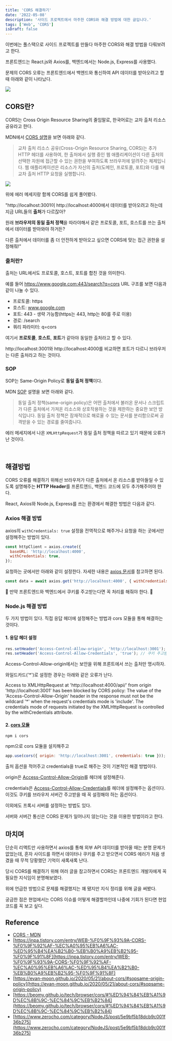 ```yaml
---
title: 'CORS 해결하기'
date: '2022-05-08'
description: '사이드 프로젝트에서 마주한 CORS와 해결 방법에 대한 글입니다.'
tags: ['Web', 'CORS']
isDraft: false
---
```


이번에는 풀스택으로 사이드 프로젝트를 만들다 마주한 CORS와 해결 방법을 다뤄보려고 한다.

프론트엔드는 React.js와 Axios를, 백엔드에서는 Node.js, Express를 사용했다.

문제의 CORS 오류는 프론트엔드에서 백엔드와 통신하여 API 데이터를 받아오려고 할 때 아래와 같이 나타났다.

![](/static/images/posts/cors.png)

## CORS란?

CORS는 Cross Origin Resource Sharing의 줄임말로, 한국어로는 교차 출처 리소스 공유라고 한다.

MDN에서 [CORS 설명](https://developer.mozilla.org/ko/docs/Web/HTTP/CORS)을 보면 아래와 같다.

> 교차 출처 리소스 공유(Cross-Origin Resource Sharing, CORS)는 추가 HTTP 헤더를 사용하여, 한 출처에서 실행 중인 웹 애플리케이션이 다른 출처의 선택한 자원에 접근할 수 있는 권한을 부여하도록 브라우저에 알려주는 체제입니다. 웹 애플리케이션은 리소스가 자신의 출처(도메인, 프로토콜, 포트)와 다를 때 교차 출처 HTTP 요청을 실행합니다.

![](/static/images/posts/cors.png)

위에 에러 메세지랑 함께 CORS를 쉽게 풀어봤다.

"http://localhost:3001이 http://localhost:4000에서 데이터를 받아오려고 하는데 지금 URL들의 **출처**가 다르잖아?

원래 **브라우저의 동일 출처 정책**을 따라야해서 같은 프로토콜, 포트, 호스트를 쓰는 출처에서 데이터를 받아와야 하거든?

다른 출처에서 데이터를 좀 더 안전하게 받아오고 싶으면 CORS에 맞는 접근 권한을 설정해줘!"

### 출처란?

출처는 URL에서도 프로토콜, 호스트, 포트를 합친 것을 의미한다.

예를 들어 https://www.google.com:443/search?q=cors URL 구조를 보면 다음과 같이 나눌 수 있다.

- 프로토콜: https
- 호스트: www.google.com
- 포트: 443 - 생략 가능함(https는 443, http는 80를 주로 이용)
- 경로: /search
- 쿼리 파라미터: q=cors

여기서 **프로토콜**, **호스트**, **포트**가 같아야 동일한 출처라고 할 수 있다.

http://localhost:3001와 http://localhost:4000를 비교하면 포트가 다르니 브라우저는 다른 출처라고 하는 것이다.

### SOP

SOP는 Same-Origin Policy로 **동일 출처 정책**이다.

MDN [SOP](https://developer.mozilla.org/ko/docs/Web/Security/Same-origin_policy) 설명을 보면 아래와 같다.

> 동일 출처 정책(same-origin policy)은 어떤 출처에서 불러온 문서나 스크립트가 다른 출처에서 가져온 리소스와 상호작용하는 것을 제한하는 중요한 보안 방식입니다. 동일 출처 정책은 잠재적으로 해로울 수 있는 문서를 분리함으로써 공격받을 수 있는 경로를 줄여줍니다.

에러 메세지에서 나온 `XMLHttpRequest`가 동일 출처 정책을 따르고 있기 때문에 오류가 난 것이다.

<br />

## 해결방법

CORS 오류를 해결하기 위해선 브라우저가 다른 출처에서 온 리소스를 받아들일 수 있도록 설명해주는 **HTTP Header**를 프론트엔드, 백엔드 코드에 모두 추가해주어야 한다.

React, Axios와 Node.js, Express를 쓰는 환경에서 해결한 방법은 다음과 같다.

### Axios 해결 방법

axios의 `withCredentials: true` 설정을 전역적으로 해주거나 요청을 하는 곳에서만 설정해주는 방법이 있다.

```js
const httpClient = axios.create({
  baseURL: 'http://localhost:4000',
  withCredentials: true,
});
```

요청하는 곳에서만 아래와 같이 설정한다. 자세한 내용은 [axios 문서](https://www.npmjs.com/package/axios)를 참고하면 된다.

```js
const data = await axios.get('http://localhost:4000', { withCredentials: true });
```

🍪 만약 프론트엔드와 백엔드에서 쿠키를 주고받는다면 꼭 처리를 해줘야 한다. 🍪

### Node.js 해결 방법

두 가지 방법이 있다. 직접 응답 헤더에 설정해주는 방법과 cors 모듈을 통해 해결하는 것이다.

#### 1. 응답 헤더 설정

```js
res.setHeader('Access-Control-Allow-origin', 'http://localhost:3001');
res.setHeader('Access-Control-Allow-Credentials', 'true'); // 쿠키 주고받기 허용
```

Access-Control-Allow-origin에서는 보안을 위해 프론트에서 쓰는 출처만 명시하자.

와일드카드('\*')로 설정한 경우는 아래와 같은 오류가 난다.

Access to XMLHttpRequest at 'http://localhost:4000/api/' from origin 'http://localhost:3001' has
been blocked by CORS policy: The value of the 'Access-Control-Allow-Origin' header in the response
must not be the wildcard '\*' when the request's credentials mode is 'include'. The credentials
mode of requests initiated by the XMLHttpRequest is controlled by the withCredentials attribute.

#### 2. [cors 모듈](https://www.npmjs.com/package/cors)

```shell
npm i cors
```

npm으로 cors 모듈을 설치해주고

```js
app.use(cors({ origin: 'http://localhost:3001', credentials: true }));
```

출처 옵션을 적어주고 credentials을 true로 해주는 것이 기본적인 해결 방법이다.

origin은 [Access-Control-Allow-Origin](https://developer.mozilla.org/en-US/docs/Web/HTTP/Headers/Access-Control-Allow-Origin)를 헤더에 설정해준다.

credentials은 [Access-Control-Allow-Credentials](https://developer.mozilla.org/en-US/docs/Web/HTTP/Headers/Access-Control-Allow-Credentials)를 헤더에 설정해주는 옵션이다. 이것도 쿠키를 브라우저 서버간 주고받을 때 꼭 설정해야 하는 옵션이다.

이외에도 프록시 서버를 설정하는 방법도 있다.

서버와 서버간 통신은 CORS 문제가 일어나지 않는다는 것을 이용한 방법이라고 한다.

## 마치며

단순히 리액트만 사용하면서 axios를 통해 외부 API 데이터를 받아올 때는 분명 문제가 없었는데, 혼자 사이드를 하면서 데이터나 쿠키를 주고 받으면서 CORS 에러가 처음 생겼을 때 무척 당황했던 기억이 새록새록 난다.

당시 CORS를 해결하기 위해 여러 글을 참고하면서 CORS는 프론트엔드 개발자에게 꼭 필요한 지식임이 분명해보였다.

위에 언급한 방법으로 문제를 해결했지는 꽤 됐지만 지식 정리를 위해 글을 써봤다.

궁금한 점은 현업에서는 CORS 이슈를 어떻게 해결할까인데 나중에 기회가 된다면 현업 코드를 꼭 보고 싶다.

## Reference

- [CORS - MDN](https://developer.mozilla.org/ko/docs/Web/HTTP/CORS)
- [https://inpa.tistory.com/entry/WEB-%F0%9F%93%9A-CORS-%F0%9F%92%AF-%EC%A0%95%EB%A6%AC-%ED%95%B4%EA%B2%B0-%EB%B0%A9%EB%B2%95-%F0%9F%91%8F](https://inpa.tistory.com/entry/WEB-%F0%9F%93%9A-CORS-%F0%9F%92%AF-%EC%A0%95%EB%A6%AC-%ED%95%B4%EA%B2%B0-%EB%B0%A9%EB%B2%95-%F0%9F%91%8F)
- [https://evan-moon.github.io/2020/05/21/about-cors/#sopsame-origin-policy](https://evan-moon.github.io/2020/05/21/about-cors/#sopsame-origin-policy)
- [https://beomy.github.io/tech/browser/cors/#%ED%94%84%EB%A1%9D%EC%8B%9C-%EC%84%9C%EB%B2%84](https://beomy.github.io/tech/browser/cors/#%ED%94%84%EB%A1%9D%EC%8B%9C-%EC%84%9C%EB%B2%84)
- [https://www.zerocho.com/category/NodeJS/post/5e9bf5b18dcb9c001f36b275](https://www.zerocho.com/category/NodeJS/post/5e9bf5b18dcb9c001f36b275)
